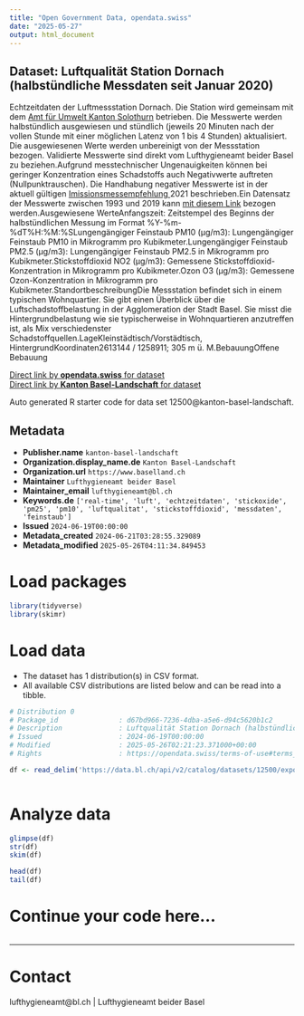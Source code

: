 ```yaml
---
title: "Open Government Data, opendata.swiss"
date: "2025-05-27"
output: html_document
---
```


## Dataset: Luftqualität Station Dornach (halbstündliche Messdaten seit Januar 2020)

Echtzeitdaten der Luftmessstation Dornach. Die Station wird gemeinsam mit dem [Amt für Umwelt Kanton Solothurn](https://so.ch/verwaltung/bau-und-justizdepartement/amt-fuer-umwelt/) betrieben. Die Messwerte werden halbstündlich ausgewiesen und stündlich (jeweils 20 Minuten nach der vollen Stunde mit einer möglichen Latenz von 1 bis 4 Stunden) aktualisiert. Die ausgewiesenen Werte werden unbereinigt von der Messstation bezogen. Validierte Messwerte sind direkt vom Lufthygieneamt beider Basel zu beziehen.Aufgrund messtechnischer Ungenauigkeiten können bei geringer Konzentration eines Schadstoffs auch Negativwerte auftreten (Nullpunktrauschen). Die Handhabung negativer Messwerte ist in der aktuell gültigen [Imissionsmessempfehlung ](https://www.bafu.admin.ch/bafu/de/home/themen/luft/publikationen-studien/publikationen/immissionsmessung-von-luftfremdstoffen.html)2021 beschrieben.Ein Datensatz der Messwerte zwischen 1993 und 2019 kann [mit diesem Link](https://fkd-sta-files.bl.ch/ogd/luftqualitaet/airmet_dornach_1993_2019.csv) bezogen werden.Ausgewiesene WerteAnfangszeit: Zeitstempel des Beginns der halbstündlichen Messung im Format %Y-%m-%dT%H:%M:%SLungengängiger Feinstaub PM10 (µg/m3): Lungengängiger Feinstaub PM10 in Mikrogramm pro Kubikmeter.Lungengängiger Feinstaub PM2.5 (µg/m3): Lungengängiger Feinstaub PM2.5 in Mikrogramm pro Kubikmeter.Stickstoffdioxid NO2 (µg/m3): Gemessene Stickstoffdioxid-Konzentration in Mikrogramm pro Kubikmeter.Ozon O3 (µg/m3): Gemessene Ozon-Konzentration in Mikrogramm pro Kubikmeter.StandortbeschreibungDie Messstation befindet sich in einem typischen Wohnquartier. Sie gibt einen Überblick über die Luftschadstoffbelastung in der Agglomeration der Stadt Basel. Sie misst die Hintergrundbelastung wie sie typischerweise in Wohnquartieren anzutreffen ist, als Mix verschiedenster Schadstoffquellen.LageKleinstädtisch/Vorstädtisch, HintergrundKoordinaten2613144 / 1258911; 305 m ü. M.BebauungOffene Bebauung

[Direct link by **opendata.swiss** for dataset](https://opendata.swiss/de/dataset/luftqualitat-station-dornach-halbstundliche-messdaten-seit-januar-2000)<br>
[Direct link by **Kanton Basel-Landschaft** for dataset](https://data.bl.ch/explore/dataset/12500/)

Auto generated R starter code for data set 12500@kanton-basel-landschaft.

## Metadata

- **Publisher.name** `kanton-basel-landschaft`
- **Organization.display_name.de** `Kanton Basel-Landschaft`
- **Organization.url** `https://www.baselland.ch`
- **Maintainer** `Lufthygieneamt beider Basel`
- **Maintainer_email** `lufthygieneamt@bl.ch`
- **Keywords.de** `['real-time', 'luft', 'echtzeitdaten', 'stickoxide', 'pm25', 'pm10', 'luftqualitat', 'stickstoffdioxid', 'messdaten', 'feinstaub']`
- **Issued** `2024-06-19T00:00:00`
- **Metadata_created** `2024-06-21T03:28:55.329089`
- **Metadata_modified** `2025-05-26T04:11:34.849453`


# Load packages

```r

library(tidyverse)
library(skimr)

```

# Load data

-   The dataset has 1 distribution(s) in CSV format.
-   All available CSV distributions are listed below and can be read into a tibble.

```r

# Distribution 0
# Package_id               : d67bd966-7236-4dba-a5e6-d94c5620b1c2
# Description              : Luftqualität Station Dornach (halbstündliche Messdaten seit Januar 2020) (csv)
# Issued                   : 2024-06-19T00:00:00
# Modified                 : 2025-05-26T02:21:23.371000+00:00
# Rights                   : https://opendata.swiss/terms-of-use#terms_by

df <- read_delim('https://data.bl.ch/api/v2/catalog/datasets/12500/exports/csv?use_labels=true')



```

# Analyze data

```r

glimpse(df)
str(df)
skim(df)

head(df)
tail(df)

```

# Continue your code here...

```r

```

------------------------------------------------------------------------

# Contact

lufthygieneamt@bl.ch | Lufthygieneamt beider Basel
